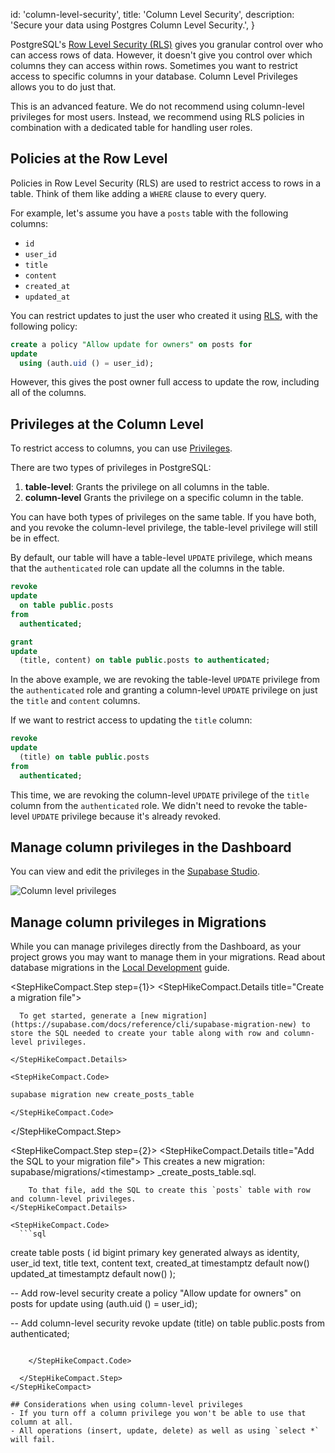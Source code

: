 
  id: 'column-level-security',
  title: 'Column Level Security',
  description: 'Secure your data using Postgres Column Level Security.',
}

PostgreSQL's [Row Level Security (RLS)](https://www.postgresql.org/docs/current/ddl-rowsecurity.html) gives you granular control over who can access rows of data. However, it doesn't give you control over which columns they can access within rows. Sometimes you want to restrict access to specific columns in your database. Column Level Privileges allows you to do just that.

<Admonition type="caution">
  This is an advanced feature. We do not recommend using column-level privileges for most users.
  Instead, we recommend using RLS policies in combination with a dedicated table for handling user
  roles.
</Admonition>

## Policies at the Row Level

Policies in Row Level Security (RLS) are used to restrict access to rows in a table. Think of them like adding a `WHERE` clause to every query.

For example, let's assume you have a `posts` table with the following columns:

- `id`
- `user_id`
- `title`
- `content`
- `created_at`
- `updated_at`

You can restrict updates to just the user who created it using [RLS](/docs/guides/auth#row-level-security), with the following policy:

```sql
create a policy "Allow update for owners" on posts for
update
  using (auth.uid () = user_id);
```

However, this gives the post owner full access to update the row, including all of the columns.

## Privileges at the Column Level

To restrict access to columns, you can use [Privileges](https://www.postgresql.org/docs/current/ddl-priv.html).

There are two types of privileges in PostgreSQL:

1. **table-level**: Grants the privilege on all columns in the table.
2. **column-level** Grants the privilege on a specific column in the table.

You can have both types of privileges on the same table. If you have both, and you revoke the column-level privilege, the table-level privilege will still be in effect.

By default, our table will have a table-level `UPDATE` privilege, which means that the `authenticated` role can update all the columns in the table.

```sql
revoke
update
  on table public.posts
from
  authenticated;

grant
update
  (title, content) on table public.posts to authenticated;
```

In the above example, we are revoking the table-level `UPDATE` privilege from the `authenticated` role and granting a column-level `UPDATE` privilege on just the `title` and `content` columns.

If we want to restrict access to updating the `title` column:

```sql
revoke
update
  (title) on table public.posts
from
  authenticated;
```

This time, we are revoking the column-level `UPDATE` privilege of the `title` column from the `authenticated` role. We didn't need to revoke the table-level `UPDATE` privilege because it's already revoked.

## Manage column privileges in the Dashboard

You can view and edit the privileges in the [Supabase Studio](https://supabase.com/dashboard/project/_/auth/column-privileges).

![Column level privileges](/docs/img/guides/privileges/column-level-privileges-2.png)

## Manage column privileges in Migrations

While you can manage privileges directly from the Dashboard, as your project grows you may want to manage them in your migrations. Read about database migrations in the [Local Development](https://supabase.com/docs/guides/getting-started/local-development#database-migrations) guide.

<StepHikeCompact>

  <StepHikeCompact.Step step={1}>
    <StepHikeCompact.Details title="Create a migration file">

      To get started, generate a [new migration](https://supabase.com/docs/reference/cli/supabase-migration-new) to store the SQL needed to create your table along with row and column-level privileges.

    </StepHikeCompact.Details>

    <StepHikeCompact.Code>

```bash
supabase migration new create_posts_table
```

    </StepHikeCompact.Code>

  </StepHikeCompact.Step>
</StepHikeCompact>

<StepHikeCompact>

  <StepHikeCompact.Step step={2}>
    <StepHikeCompact.Details title="Add the SQL to your migration file">
      This creates a new migration: supabase/migrations/\<timestamp\>
        _create_posts_table.sql.

        To that file, add the SQL to create this `posts` table with row and column-level privileges.
    </StepHikeCompact.Details>

    <StepHikeCompact.Code>
      ```sql

create table
posts (
id bigint primary key generated always as identity,
user_id text,
title text,
content text,
created_at timestamptz default now()
updated_at timestamptz default now()
);

-- Add row-level security
create a policy "Allow update for owners" on posts for
update
using (auth.uid () = user_id);

-- Add column-level security
revoke
update
(title) on table public.posts
from
authenticated;

```

    </StepHikeCompact.Code>

  </StepHikeCompact.Step>
</StepHikeCompact>

## Considerations when using column-level privileges
- If you turn off a column privilege you won't be able to use that column at all.
- All operations (insert, update, delete) as well as using `select *` will fail.



